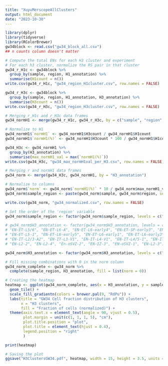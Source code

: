 ```yaml
---
title: "XuyuMerscopeAllClusters"
output: html_document
date: "2023-10-30"
---
```


```r
library(dplyr)
library(tidyverse)
library(RColorBrewer)
gw34block <- read.csv("gw34_block_all.csv")
## n counts column doesn't matter
```

```r
# Compute the total ENs for each H3 cluster and experiment
# For each h3 cluster, normalize the RS pair in that cluster
gw34_r_H1c <- gw34block %>%
  group_by(sample, region, H1_annotation) %>%
  summarise(H1count = n())
write.csv(gw34_r_H1c, "gw34_region_H1cluster.csv", row.names = FALSE)

gw34_r_H3c <- gw34block %>%
  group_by(sample, region, H1_annotation, H3_annotation) %>%
  summarise(H3count = n())
write.csv(gw34_r_H3c, "gw34_region_H3cluster.csv", row.names = FALSE)

# Merging r_H1c and r_H3c data frames
gw34_normH1 <- merge(gw34_r_H1c, gw34_r_H3c, by = c("sample", "region", "H1_annotation"))

# Normalize to H1
gw34_normH1$`normH1` <- gw34_normH1$H3count / gw34_normH1$H1count
gw34_normH1$`normH1(%)` <- gw34_normH1$H3count * 100 / gw34_normH1$H1count

gw34_H3c <- gw34_normH1 %>%
  group_by(H3_annotation) %>%
  summarise(max_normH1_val = max(`normH1(%)`))
write.csv(gw34_H3c, "gw34_max_normH1val_per_H3.csv", row.names = FALSE)

# Merging r and normH1 data frames
gw34_norm <- merge(gw34_H3c, gw34_normH1, by = "H3_annotation")

# Normalize to columns
gw34_norm$`norm` <- gw34_norm$`normH1(%)` * 10 / gw34_norm$max_normH1_val
gw34_norm$sample_region <- paste(gw34_norm$sample, gw34_norm$region, sep = "-")

write.csv(gw34_norm, "gw34_normalized.csv", row.names = FALSE)
```


```r
# Set the order of the 'region' variable
gw34_norm$sample_region <- factor(gw34_norm$sample_region, levels = c("UMB5900-BA18", "UMB5900-BA22", "UMB5900-BA40b", "UMB5900-BA40a", "UMB5900-BA123", "UMB5900-BA4", "UMB5900-BA9"))

# gw34_norm$H3_annotation <- factor(gw34_norm$H3_annotation, levels = c("EN-ET-L6-V1", "EN-ET-SP-1", "EN-ET-SP-2", "EN-ET-SP-5", "EN-ET-SP-A", "EN-ET-SP-4", "EN-ET-SP-P2",  
# "EN-ET-L5/6", "EN-ET-L6-A", "EN-ET-L6-early4", "EN-ET-SP-early3", "EN-ET-SP-early5", 
# "EN-ET-L5-1", "EN-ET-L6-early5", "EN-ET-L6-early1", "EN-ET-L6-early3", "EN-ET-SP-early2", "EN-ET-L6-early2", "EN-ET-L6-P", "EN-ET-SP-P1", "EN-ET-SP-V1T1", "EN-ET-SP-3", "EN-ET-SP-early1", "EN-ET-SP-early4", "EN-ET-SP-V1T2", "EN-IT-L2/3-A1", 
# "EN-IT-L2/3-A2", "EN-IT-L3-V1", "EN-IT-L4-V1", "EN-IT-L4/5-1", "EN-IT-L5-1", "EN-IT-Hip", "EN-IT-L3-late", "EN-IT-L3/4-1", "EN-IT-L4-A", "EN-IT-L5/6-P", "EN-IT-L6-2", "EN-IT-L3/4-T", "EN-IT-L4-1", "EN-IT-L4/5-early", "EN-IT-L6-1", "EN-IT-L4-late", "EN-IT-L6-late", "EN-IT-L3-A", "EN-IT-L3-P", "EN-IT-L3/4-early", "EN-IT-L3/4-P", "EN-IT-L3/4-P2", "EN-IT-L4/5-late", "EN-IZ-1", "EN-IZ-2", "EN-L2-1", 
# "EN-L2-2", "EN-L2-4", "En-oSVZ-2", "EN-IZ-3", "EN-oSVZ-1", "EN-L2-3"))

gw34_norm$H3_annotation <- factor(gw34_norm$H3_annotation, levels = c("EN-ET-SP-early1", "EN-ET-SP-early2", "EN-ET-SP-early3", "EN-ET-L6-early4", "EN-ET-SP-2", "EN-ET-SP-A", "EN-ET-L5-1", "EN-ET-L6-A", "EN-ET-SP-3", "EN-ET-SP-4", "EN-ET-L6-early3", "EN-ET-SP-P2", "EN-ET-SP-1", "EN-ET-SP-5", "EN-ET-L6-early5", "EN-ET-SP-P1", "EN-ET-L6-early2", "EN-ET-SP-early4", "EN-ET-SP-early5", "EN-ET-L6-early1", "EN-ET-L5/6", "EN-ET-L6-P", "EN-ET-SP-V1T1", "EN-ET-SP-V1T2", "EN-ET-L6-V1", "EN-IT-L3/4-1", "EN-IT-L2/3-A2", "EN-IT-L3-A", "EN-IT-L4/5-1", "EN-IT-L4/5-early", "EN-IT-L2/3-A1", "EN-IT-L4-1", "EN-IT-L6-2", "EN-IT-L4-A", "EN-IT-L5-1", "EN-IT-L5/6-P", "EN-IT-L4-late", "EN-IT-L6-1", "EN-IT-L4/5-late", "EN-IT-Hip", "EN-IT-L3-late", "EN-IT-L3/4-early", "EN-IT-L3/4-T", "EN-IT-L3/4-P2", "EN-IT-L3-V1", "EN-IT-L4-V1", "EN-IT-L3/4-P", "EN-IT-L6-late", "EN-IT-L3-P", "EN-IZ-2", "EN-IZ-3", "EN-oSVZ-1", "EN-IZ-1", "EN-L2-2", "En-oSVZ-2", "EN-L2-3", "EN-L2-1", "EN-L2-4"))

# Fill missing combinations with 0 in the norm column
gw34_norm_complete <- gw34_norm %>%
  complete(sample_region, H3_annotation, fill = list(norm = 0)) 

# Creating the heatmap
heatmap <- ggplot(gw34_norm_complete, aes(x = H3_annotation, y = sample_region, fill = norm)) +
  geom_tile() +
  scale_fill_gradientn(colors = brewer.pal(9, "RdPu")) +
  labs(title = "GW34 Cell fraction distribution of H3 clusters",
       x = "H3 clusters",
       fill = "Fraction of cells (normalized)") +
  theme(axis.text.x = element_text(angle = 90, vjust = 0.5),
        plot.margin = unit(c(1, 1, 1, 5), "cm"),
        plot.title.position = "plot",
        plot.title = element_text(hjust = 0.4),
        legend.position = "right"
        ) 

print(heatmap)
```

```r
# Saving the plot
ggsave("H3ClustersGW34.pdf", heatmap, width = 15, height = 3.5, units = "in")
```

